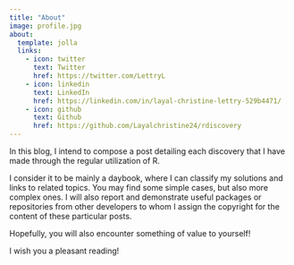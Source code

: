 ```yaml
---
title: "About"
image: profile.jpg
about:
  template: jolla
  links:
    - icon: twitter
      text: Twitter
      href: https://twitter.com/LettryL
    - icon: linkedin
      text: LinkedIn
      href: https://linkedin.com/in/layal-christine-lettry-529b4471/
    - icon: github
      text: Github
      href: https://github.com/Layalchristine24/rdiscovery
---
```


In this blog, I intend to compose a post detailing each discovery that I have made through the regular utilization of R.

I consider it to be mainly a daybook, where I can classify my solutions and links to related topics. You may find some simple cases, but also more complex ones. I will also report and demonstrate useful packages or repositories from other developers to whom I assign the copyright for the content of these particular posts.

Hopefully, you will also encounter something of value to yourself!

I wish you a pleasant reading!
